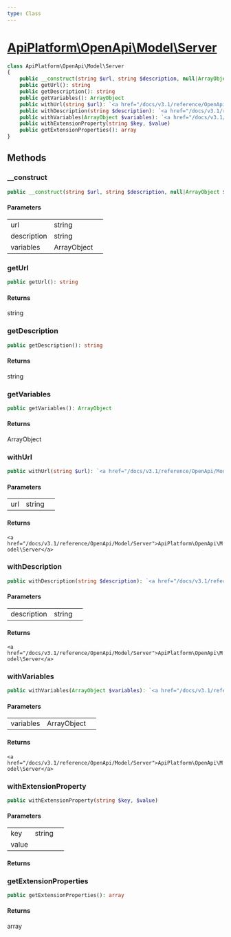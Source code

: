 ```yaml
---
type: Class
---
```


# [ApiPlatform\OpenApi\Model\Server](/docs/v3.1/reference/OpenApi/Model/Server)



```php
class ApiPlatform\OpenApi\Model\Server
{
    public __construct(string $url, string $description, null|ArrayObject $variables)
    public getUrl(): string
    public getDescription(): string
    public getVariables(): ArrayObject
    public withUrl(string $url): `<a href="/docs/v3.1/reference/OpenApi/Model/Server">ApiPlatform\OpenApi\Model\Server</a>`
    public withDescription(string $description): `<a href="/docs/v3.1/reference/OpenApi/Model/Server">ApiPlatform\OpenApi\Model\Server</a>`
    public withVariables(ArrayObject $variables): `<a href="/docs/v3.1/reference/OpenApi/Model/Server">ApiPlatform\OpenApi\Model\Server</a>`
    public withExtensionProperty(string $key, $value)
    public getExtensionProperties(): array
}
```
## Methods

### __construct



```php
public __construct(string $url, string $description, null|ArrayObject $variables)
```

#### Parameters

<table><tbody>
<tr><td>url</td><td>string</td><td></td></tr><tr><td>description</td><td>string</td><td></td></tr><tr><td>variables</td><td>ArrayObject</td><td></td></tr>
</tbody>
</table>

### getUrl



```php
public getUrl(): string
```

#### Returns

string

### getDescription



```php
public getDescription(): string
```

#### Returns

string

### getVariables



```php
public getVariables(): ArrayObject
```

#### Returns

ArrayObject

### withUrl



```php
public withUrl(string $url): `<a href="/docs/v3.1/reference/OpenApi/Model/Server">ApiPlatform\OpenApi\Model\Server</a>`
```

#### Parameters

<table><tbody>
<tr><td>url</td><td>string</td><td></td></tr>
</tbody>
</table>

#### Returns

`<a href="/docs/v3.1/reference/OpenApi/Model/Server">ApiPlatform\OpenApi\Model\Server</a>`

### withDescription



```php
public withDescription(string $description): `<a href="/docs/v3.1/reference/OpenApi/Model/Server">ApiPlatform\OpenApi\Model\Server</a>`
```

#### Parameters

<table><tbody>
<tr><td>description</td><td>string</td><td></td></tr>
</tbody>
</table>

#### Returns

`<a href="/docs/v3.1/reference/OpenApi/Model/Server">ApiPlatform\OpenApi\Model\Server</a>`

### withVariables



```php
public withVariables(ArrayObject $variables): `<a href="/docs/v3.1/reference/OpenApi/Model/Server">ApiPlatform\OpenApi\Model\Server</a>`
```

#### Parameters

<table><tbody>
<tr><td>variables</td><td>ArrayObject</td><td></td></tr>
</tbody>
</table>

#### Returns

`<a href="/docs/v3.1/reference/OpenApi/Model/Server">ApiPlatform\OpenApi\Model\Server</a>`

### withExtensionProperty



```php
public withExtensionProperty(string $key, $value)
```

#### Parameters

<table><tbody>
<tr><td>key</td><td>string</td><td></td></tr><tr><td>value</td><td></td><td></td></tr>
</tbody>
</table>

#### Returns



### getExtensionProperties



```php
public getExtensionProperties(): array
```

#### Returns

array

